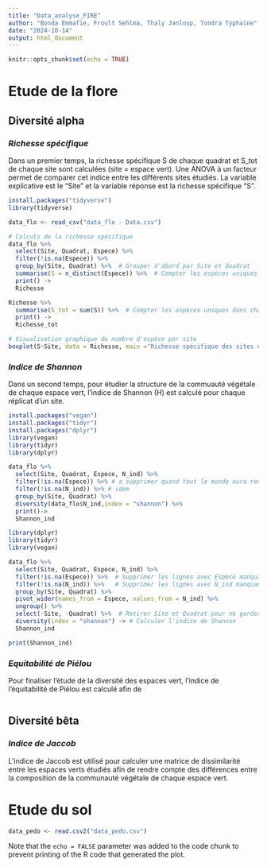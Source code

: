 ```yaml
---
title: "Data_analyse_FIRE"
author: "Bonda Emmafie, Froult Sehlma, Thaly Janloup, Tondra Typhaine"
date: "2024-10-14"
output: html_document
---
```


```r
knitr::opts_chunk$set(echo = TRUE)
```

# Etude de la flore

## Diversité alpha

### *Richesse spécifique*

Dans un premier temps, la richesse spécifique S de chaque quadrat et S_tot de chaque site sont calculées (site = espace vert). Une ANOVA à un facteur permet de comparer cet indice entre les différents sites étudiés.
La variable explicative est le "Site" et la variable réponse est la richesse spécifique "S".

```r
install.packages("tidyverse")
library(tidyverse)

data_flo <- read_csv("data_flo - Data.csv")

# Calculs de la richesse spécifique
data_flo %>% 
  select(Site, Quadrat, Espece) %>%
  filter(!is.na(Espece)) %>% 
  group_by(Site, Quadrat) %>%  # Grouper d'abord par Site et Quadrat
  summarise(S = n_distinct(Espece)) %>%  # Compter les espèces uniques dans chaque groupe
  print() ->
  Richesse

Richesse %>% 
  summarise(S_tot = sum(S)) %>%  # Compter les espèces uniques dans chaque groupe
  print() ->
  Richesse_tot

# Visualisation graphique du nombre d'espèce par site
boxplot(S~Site, data = Richesse, main ="Richesse spécifique des sites étudiés")


```

### *Indice de Shannon*

Dans un second temps, pour étudier la structure de la commuauté végétale de chaque espace vert, l'indice de Shannon (H) est calculé pour chaque réplicat d'un site.

```r

install.packages("vegan")
install.packages("tidyr")
install.packages("dplyr")
library(vegan)
library(tidyr)
library(dplyr)

data_flo %>% 
  select(Site, Quadrat, Espece, N_ind) %>%
  filter(!is.na(Espece)) %>% # a supprimer quand tout le monde aura rempli le excel
  filter(!is.na(N_ind)) %>% # idem
  group_by(Site, Quadrat) %>% 
  diversity(data_flo$N_ind,index = "shannon") %>% 
  print()->
  Shannon_ind

library(dplyr)
library(tidyr)
library(vegan)

data_flo %>% 
  select(Site, Quadrat, Espece, N_ind) %>%
  filter(!is.na(Espece)) %>%  # Supprimer les lignes avec Espece manquant
  filter(!is.na(N_ind)) %>%   # Supprimer les lignes avec N_ind manquant
  group_by(Site, Quadrat) %>%
  pivot_wider(names_from = Espece, values_from = N_ind) %>% 
  ungroup() %>%
  select(-Site, -Quadrat) %>%  # Retirer Site et Quadrat pour ne garder que les abondances
  diversity(index = "shannon") -> # Calculer l'indice de Shannon
  Shannon_ind

print(Shannon_ind)


```

### *Equitabilité de Piélou*

Pour finaliser l'étude de la diversité des espaces vert, l'indice de l'équitabilité de Piélou est calculé afin de

```r

```


## Diversité bêta

### *Indice de Jaccob*

L'indice de Jaccob est utilisé pour calculer une matrice de dissimilarité entre les espaces verts étudiés afin de rendre compte des différences entre la composition de la communauté végétale de chaque espace vert.

# Etude du sol

```r
data_pedo <- read.csv2("data_pedo.csv")
```

Note that the `echo = FALSE` parameter was added to the code chunk to prevent printing of the R code that generated the plot.
